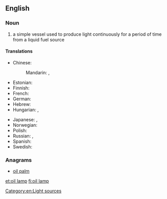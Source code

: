 ==English==
{{wikipedia|oil lamp}}

===Noun===
{{en-noun|head=[[oil]] [[lamp]]}}

# a simple vessel used to produce light continuously for a period of time from a liquid fuel source

====Translations====
{{trans-top|a simple vessel used to produce light}}
* Chinese:
*: Mandarin: {{t|cmn|油燈|sc=Hani}}, {{t|cmn|油灯|tr=yóudēng|sc=Hani}}
* Estonian: {{t-|et|õlilamp}}
* Finnish: {{t+|fi|öljylamppu}}
* French: {{t+|fr|lampe à huile|f}}
* German: {{t+|de|Öllampe|f}}
* Hebrew: {{t-|he|עששית|tr=ashashit|sc=Hebr}}
* Hungarian: {{t-|hu|olajlámpa}}, {{t-|hu|petróleumlámpa}}
{{trans-mid}}
* Japanese: {{t-|ja|石油ランプ|tr=sekiyu ranpu|sc=Jpan}}, {{t-|ja|オイルランプ|tr=oiruranpu|sc=Jpan}}
* Norwegian: {{t-|no|oljelampe}}
* Polish: {{t+|pl|kaganek|m}}
* Russian: {{t+|ru|коптилка|f|tr=koptílka|sc=Cyrl}}, {{t-|ru|масляная лампа|f|tr=másljanaja lámpa|sc=Cyrl}}
* Spanish: {{t+|es|candil|m}}
* Swedish: {{t-|sv|oljelampa}}
{{trans-bottom}}

===Anagrams===
* [[oil palm#English|oil palm]]

[[Category:en:Light sources]]

[[et:oil lamp]]
[[fi:oil lamp]]